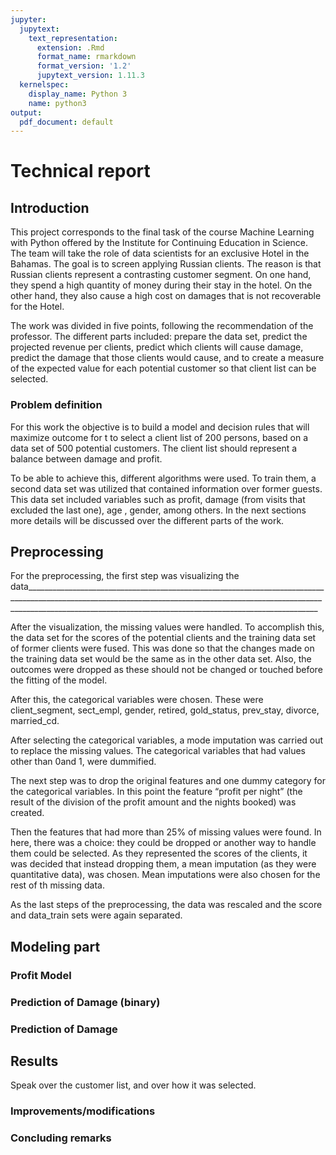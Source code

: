 ```yaml
---
jupyter:
  jupytext:
    text_representation:
      extension: .Rmd
      format_name: rmarkdown
      format_version: '1.2'
      jupytext_version: 1.11.3
  kernelspec:
    display_name: Python 3
    name: python3
output:
  pdf_document: default
---
```


<!-- #region id="KWNzRw7Q51-l" -->

<!-- #endregion -->

<!-- #region id="wEaOJY5040UV" -->

# Technical report 

## Introduction 

This  project corresponds to the final task of the course Machine Learning with Python offered by the Institute for Continuing Education in Science. The team will take the role of data scientists for an exclusive Hotel in the Bahamas. The goal is to screen applying Russian clients. The reason is that Russian clients represent a contrasting customer segment. On one hand, they spend a high quantity of money during their stay in the hotel. On the other hand, they also cause a high cost on damages that is not recoverable for the Hotel. 

The work was divided in five points, following the recommendation of the professor. The different parts included: prepare the data set, predict the projected revenue per clients, predict which clients will cause damage, predict the damage that those clients would cause, and to create a measure of the expected value for each potential customer so that client list can be selected. 


<!-- #endregion -->

<!-- #region id="6QlSdkYL5Dd-" -->

### Problem definition 

For this work the objective is to build a model and decision rules that will maximize outcome for t to select a client list of 200 persons, based on a data set of 500 potential customers. The client list should represent a balance between damage and profit.  

To be able to achieve this, different algorithms were used. To train them, a second data set was utilized that contained information over former guests. This data set included variables such as profit, damage (from visits that excluded the last one), age , gender, among others. In the next sections more details will be discussed over the different parts of the work. 
<!-- #endregion -->

<!-- #region id="3NAJVJB56OD8" -->
## Preprocessing 

For the preprocessing, the first step was visualizing the data_____________________________________________________________________________________________________________________________________________________________________________________________________________________________________ 

 After the visualization, the missing values were handled. To accomplish this, the data set for the scores of the potential clients and the training data set of former clients were fused. This was done so that the changes made on the training data set would be the same as in the other data set. Also, the outcomes were dropped as these should not be changed or touched before the fitting of the model. 

After this, the categorical variables were chosen. These were client_segment, sect_empl, gender, retired, gold_status, prev_stay, divorce, married_cd. 

After selecting the categorical variables, a mode imputation was carried out to replace the missing values. The categorical variables that had values other than 0and 1, were dummified. 

<!-- #endregion -->

<!-- #region id="JElK0s_P76dl" -->
The next step was to drop the original features and one dummy category for the categorical variables. In this point the feature “profit per night” (the result of the division of the profit amount and the nights booked) was created. 

Then the features that had more than 25% of missing values were found. In here, there was a choice: they could be dropped or another way to handle them could be selected. As they represented the scores of the clients, it was decided that instead dropping them, a mean imputation (as they were quantitative data), was chosen. Mean imputations were also chosen for the rest of th missing data. 
<!-- #endregion -->

<!-- #region id="jXN64NDH77yo" -->
As the last steps of the preprocessing, the data was rescaled and the score and data_train sets were again separated. 
<!-- #endregion -->

<!-- #region id="0bUDpgVy849V" -->
## Modeling part
###  Profit Model 

###  Prediction of Damage (binary) 
###  Prediction of Damage  
<!-- #endregion -->

<!-- #region id="qZxXSN4q7mxL" -->


## Results  

 

Speak over the customer list, and over how it was selected. 

### Improvements/modifications 
 

### Concluding remarks 
<!-- #endregion -->

<!-- #region id="yCpJat378qg5" -->

<!-- #endregion -->
